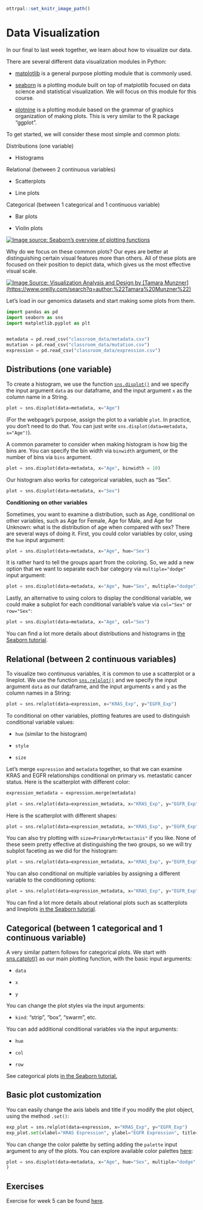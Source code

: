 ```r
ottrpal::set_knitr_image_path()
```

# Data Visualization

In our final to last week together, we learn about how to visualize our data.

There are several different data visualization modules in Python:

-   [matplotlib](https://matplotlib.org/) is a general purpose plotting module that is commonly used.

-   [seaborn](https://seaborn.pydata.org/) is a plotting module built on top of matplotlib focused on data science and statistical visualization. We will focus on this module for this course.

-   [plotnine](https://plotnine.org/) is a plotting module based on the grammar of graphics organization of making plots. This is very similar to the R package "ggplot".

To get started, we will consider these most simple and common plots:

Distributions (one variable)

-   Histograms

Relational (between 2 continuous variables)

-   Scatterplots

-   Line plots

Categorical (between 1 categorical and 1 continuous variable)

-   Bar plots

-   Violin plots

[![Image source: Seaborn's overview of plotting functions](https://seaborn.pydata.org/_images/function_overview_8_0.png)](https://seaborn.pydata.org/tutorial/function_overview.html)

Why do we focus on these common plots? Our eyes are better at distinguishing certain visual features more than others. All of these plots are focused on their position to depict data, which gives us the most effective visual scale.

[![Image Source: Visualization Analysis and Design by [Tamara Munzner](https://www.oreilly.com/search?q=author:%22Tamara%20Munzner%22)](https://www.oreilly.com/api/v2/epubs/9781466508910/files/image/fig5-1.png)](https://www.oreilly.com/library/view/visualization-analysis-and/9781466508910/K14708_C005.xhtml)

Let's load in our genomics datasets and start making some plots from them.

```python
import pandas as pd
import seaborn as sns
import matplotlib.pyplot as plt


metadata = pd.read_csv("classroom_data/metadata.csv")
mutation = pd.read_csv("classroom_data/mutation.csv")
expression = pd.read_csv("classroom_data/expression.csv")
```

## Distributions (one variable)

To create a histogram, we use the function [`sns.displot()`](https://seaborn.pydata.org/generated/seaborn.displot.html) and we specify the input argument `data` as our dataframe, and the input argument `x` as the column name in a String.

```python
plot = sns.displot(data=metadata, x="Age")
```

(For the webpage's purpose, assign the plot to a variable `plot`. In practice, you don't need to do that. You can just write `sns.displot(data=metadata, x="Age")`).

A common parameter to consider when making histogram is how big the bins are. You can specify the bin width via `binwidth` argument, or the number of bins via `bins` argument.

```python
plot = sns.displot(data=metadata, x="Age", binwidth = 10)
```

Our histogram also works for categorical variables, such as "Sex".

```python
plot = sns.displot(data=metadata, x="Sex")
```

**Conditioning on other variables**

Sometimes, you want to examine a distribution, such as Age, conditional on other variables, such as Age for Female, Age for Male, and Age for Unknown: what is the distribution of age when compared with sex? There are several ways of doing it. First, you could color variables by color, using the `hue` input argument:

```python
plot = sns.displot(data=metadata, x="Age", hue="Sex")
```

It is rather hard to tell the groups apart from the coloring. So, we add a new option that we want to separate each bar category via `multiple="dodge"` input argument:

```python
plot = sns.displot(data=metadata, x="Age", hue="Sex", multiple="dodge")
```

Lastly, an alternative to using colors to display the conditional variable, we could make a subplot for each conditional variable's value via `col="Sex"` or `row="Sex"`:

```python
plot = sns.displot(data=metadata, x="Age", col="Sex")
```

You can find a lot more details about distributions and histograms in [the Seaborn tutorial](https://seaborn.pydata.org/tutorial/distributions.html).

## Relational (between 2 continuous variables)

To visualize two continuous variables, it is common to use a scatterplot or a lineplot. We use the function [`sns.relplot()`](https://seaborn.pydata.org/generated/seaborn.relplot.html) and we specify the input argument `data` as our dataframe, and the input arguments `x` and `y` as the column names in a String:

```python
plot = sns.relplot(data=expression, x="KRAS_Exp", y="EGFR_Exp")
```

To conditional on other variables, plotting features are used to distinguish conditional variable values:

-   `hue` (similar to the histogram)

-   `style`

-   `size`

Let's merge `expression` and `metadata` together, so that we can examine KRAS and EGFR relationships conditional on primary vs. metastatic cancer status. Here is the scatterplot with different color:

```python
expression_metadata = expression.merge(metadata)

plot = sns.relplot(data=expression_metadata, x="KRAS_Exp", y="EGFR_Exp", hue="PrimaryOrMetastasis")
```

Here is the scatterplot with different shapes:

```python
plot = sns.relplot(data=expression_metadata, x="KRAS_Exp", y="EGFR_Exp", style="PrimaryOrMetastasis")
```

You can also try plotting with `size=PrimaryOrMetastasis"` if you like. None of these seem pretty effective at distinguishing the two groups, so we will try subplot faceting as we did for the histogram:

```python
plot = sns.relplot(data=expression_metadata, x="KRAS_Exp", y="EGFR_Exp", col="PrimaryOrMetastasis")
```

You can also conditional on multiple variables by assigning a different variable to the conditioning options:

```python
plot = sns.relplot(data=expression_metadata, x="KRAS_Exp", y="EGFR_Exp", hue="PrimaryOrMetastasis", col="AgeCategory")
```

You can find a lot more details about relational plots such as scatterplots and lineplots [in the Seaborn tutorial](https://seaborn.pydata.org/tutorial/relational.html).

## Categorical (between 1 categorical and 1 continuous variable)

A very similar pattern follows for categorical plots. We start with [sns.catplot()](https://seaborn.pydata.org/generated/seaborn.catplot.html) as our main plotting function, with the basic input arguments:

-   `data`

-   `x`

-   `y`

You can change the plot styles via the input arguments:

-   `kind`: "strip", "box", "swarm", etc.

You can add additional conditional variables via the input arguments:

-   `hue`

-   `col`

-   `row`

See categorical plots [in the Seaborn tutorial.](https://seaborn.pydata.org/tutorial/categorical.html)

## Basic plot customization

You can easily change the axis labels and title if you modify the plot object, using the method `.set()`:

```python
exp_plot = sns.relplot(data=expression, x="KRAS_Exp", y="EGFR_Exp")
exp_plot.set(xlabel="KRAS Espression", ylabel="EGFR Expression", title="Gene expression relationship")
```

You can change the color palette by setting adding the `palette` input argument to any of the plots. You can explore available color palettes [here](https://www.practicalpythonfordatascience.com/ap_seaborn_palette):

```python
plot = sns.displot(data=metadata, x="Age", hue="Sex", multiple="dodge", palette=sns.color_palette(palette='rainbow')
)

```

## Exercises

Exercise for week 5 can be found [here](https://colab.research.google.com/drive/1kT3zzq2rrhL1vHl01IdW5L1V7v0iK0wY?usp=sharing).
